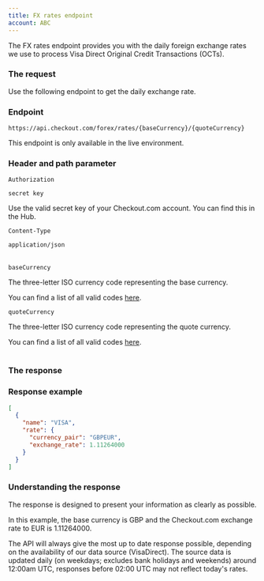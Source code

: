 ```yaml
---
title: FX rates endpoint
account: ABC
---
```


The FX rates endpoint provides you with the daily foreign exchange rates we use to process Visa Direct Original Credit Transactions (OCTs).

### The request

Use the following endpoint to get the daily exchange rate.

### Endpoint

<tabs>
<tab title="Live">
<LineCodeWrapper type="post">

`https://api.checkout.com/forex/rates/{baseCurrency}/{quoteCurrency}`

</LineCodeWrapper>
</tab>
</tabs>

<TipBox variant="note">

This endpoint is only available in the live environment.

</TipBox>

### Header and path parameter

<Table>
<TableHead headers={['Header', 'Value']} />
<TableBody>
<TableRow>
<TableCell>

`Authorization`

<StatusTag type="required" />
</TableCell>
<TableCell>

`secret key`

Use the valid secret key of your Checkout.com account. You can find this in the <ExternalLink href="https://hub.checkout.com/v2" target="_blank">Hub</ExternalLink>.

</TableCell>
</TableRow>
<TableRow>
<TableCell>

`Content-Type`

<StatusTag type="required" />
</TableCell>
<TableCell>

`application/json`

</TableCell>
</TableRow>
</TableBody>
</Table>

<Table>
<TableHead headers={['Path', 'Value']} />
<TableBody>
<TableRow>
<TableCell>

`baseCurrency`

<StatusTag type="required" />
</TableCell>
<TableCell>

The three-letter ISO currency code representing the base currency.

<InfoBox>

You can find a list of all valid codes [here](/resources/codes/currency-codes).

</InfoBox>
</TableCell>
</TableRow>
<TableRow>
<TableCell>

`quoteCurrency`

<StatusTag type="required" />
</TableCell>
<TableCell>

The three-letter ISO currency code representing the quote currency.

<InfoBox>

You can find a list of all valid codes [here](/resources/codes/currency-codes).

</InfoBox>
</TableCell>
</TableRow>
</TableBody>
</Table>

### The response

### Response example

``` json
[
  {
    "name": "VISA",
    "rate": {
      "currency_pair": "GBPEUR",
      "exchange_rate": 1.11264000
    }
  }
]
```

### Understanding the response

The response is designed to present your information as clearly as possible.

In this example, the base currency is GBP and the Checkout.com exchange rate to EUR is 1.11264000.

The API will always give the most up to date response possible, depending on the availability of our data source (VisaDirect).
The source data is updated daily (on weekdays; excludes bank holidays and weekends) around 12:00am UTC, responses before 02:00 UTC may not reflect today's rates.
